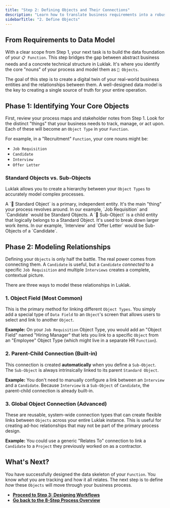 ```yaml
---
title: "Step 2: Defining Objects and Their Connections"
description: "Learn how to translate business requirements into a robust data model by identifying and defining Object Types and the critical connections between them."
sidebarTitle: "2. Define Objects"
---
```


## From Requirements to Data Model

With a clear scope from Step 1, your next task is to build the data foundation of your `📋 Function`. This step bridges the gap between abstract business needs and a concrete technical structure in Luklak. It's where you identify the core "nouns" of your process and model them as `🧊 Objects`.

<Info>
  The goal of this step is to create a digital twin of your real-world business entities and the relationships between them. A well-designed data model is the key to creating a single source of truth for your entire operation.
</Info>

## Phase 1: Identifying Your Core Objects

First, review your process maps and stakeholder notes from Step 1. Look for the distinct "things" that your business needs to track, manage, or act upon. Each of these will become an `Object Type` in your `Function`.

For example, in a "Recruitment" `Function`, your core nouns might be:

- `Job Requisition`
- `Candidate`
- `Interview`
- `Offer Letter`

### Standard Objects vs. Sub-Objects

Luklak allows you to create a hierarchy between your `Object Types` to accurately model complex processes.

<CardGroup cols={2}>
  <Card title="Standard Object" icon="cube" iconType="duotone">
    A `🧊︎ Standard Object` is a primary, independent entity. It's the main "thing" your process revolves around. In our example, `Job Requisition` and `Candidate` would be Standard Objects.
  </Card>
  <Card title="Sub-Object" icon="cubes" iconType="duotone">
    A `🧊︎ Sub-Object` is a child entity that logically belongs to a Standard Object. It's used to break down larger work items. In our example, `Interview` and `Offer Letter` would be Sub-Objects of a `Candidate`.
  </Card>
</CardGroup>

## Phase 2: Modeling Relationships

Defining your `Objects` is only half the battle. The real power comes from connecting them. A `Candidate` is useful, but a `Candidate` _connected_ to a specific `Job Requisition` and multiple `Interviews` creates a complete, contextual picture.

There are three ways to model these relationships in Luklak.

### 1. Object Field (Most Common)

This is the primary method for linking different `Object Types`. You simply add a special type of `Data Field` to an `Object`'s screen that allows users to select and link to another `Object`.

**Example:** On your `Job Requisition` Object Type, you would add an "Object Field" named "Hiring Manager" that lets you link to a specific `Object` from an "Employee" Object Type (which might live in a separate HR `Function`).

### 2. Parent-Child Connection (Built-in)

This connection is created **automatically** when you define a `Sub-Object`. The `Sub-Object` is always intrinsically linked to its parent `Standard Object`.

**Example:** You don't need to manually configure a link between an `Interview` and a `Candidate`. Because `Interview` is a `Sub-Object` of `Candidate`, the parent-child connection is already built-in.

### 3. Global Object Connection (Advanced)

These are reusable, system-wide connection types that can create flexible links between `Objects` across your entire Luklak instance. This is useful for creating ad-hoc relationships that may not be part of the primary process design.

**Example:** You could use a generic "Relates To" connection to link a `Candidate` to a `Project` they previously worked on as a contractor.

## What's Next?

You have successfully designed the data skeleton of your `Function`. You know _what_ you are tracking and how it all relates. The next step is to define _how_ these `Objects` will move through your business process.

- [**Proceed to Step 3: Designing Workflows**](/platform/function-design/design-process/03-design-workflows)
- [**Go back to the 8-Step Process Overview**](/platform/function-design/design-process/)
